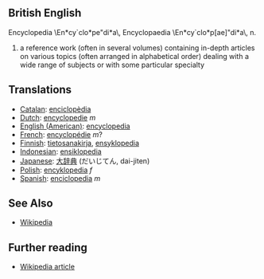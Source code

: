 ==British English==
Encyclopedia \En*cy`clo*pe"di*a\, Encyclopaedia
\En*cy`clo*p[ae]"di*a\, n.
# a reference work (often in several volumes) containing in-depth articles on various topics (often arranged in alphabetical order) dealing with a wide range of subjects or with some particular specialty

==Translations==
*[[Catalan]]: [[enciclopèdia]]
*[[Dutch]]: [[encyclopedie]] ''m''
*[[English (American)]]: [[encyclopedia]]
*[[French]]: [[encyclopédie]] ''m''?
*[[Finnish]]: [[tietosanakirja]], [[ensyklopedia]]
*[[Indonesian]]: [[ensiklopedia]]
*[[Japanese]]: [[大辞典]] (だいじてん, dai-jiten)
*[[Polish]]: [[encyklopedia]] ''f''
*[[Spanish]]: [[enciclopedia]] ''m''

==See Also==

* [[Wikipedia]]

== Further reading ==
* [[en:Encyclopedia|Wikipedia article]]